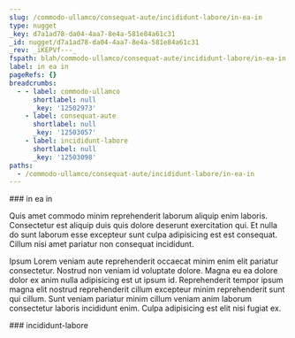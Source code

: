 ```yaml
---
slug: /commodo-ullamco/consequat-aute/incididunt-labore/in-ea-in
type: nugget
_key: d7a1ad78-da04-4aa7-8e4a-581e84a61c31
_id: nugget/d7a1ad78-da04-4aa7-8e4a-581e84a61c31
_rev: _iKEPVf---_
fspath: blah/commodo-ullamco/consequat-aute/incididunt-labore/in-ea-in.md
label: in ea in
pageRefs: {}
breadcrumbs:
  - - label: commodo-ullamco
      shortlabel: null
      _key: '12502973'
    - label: consequat-aute
      shortlabel: null
      _key: '12503057'
    - label: incididunt-labore
      shortlabel: null
      _key: '12503098'
paths:
  - /commodo-ullamco/consequat-aute/incididunt-labore/in-ea-in
---
```


<NuggetArea>
<Nugget slug="/commodo-ullamco/consequat-aute/incididunt-labore/in-ea-in" type="nugget" _key="d7a1ad78-da04-4aa7-8e4a-581e84a61c31" _id="nugget/d7a1ad78-da04-4aa7-8e4a-581e84a61c31" _rev="_iKEPVf---_" fspath="blah/commodo-ullamco/consequat-aute/incididunt-labore/in-ea-in.md" label="in ea in" paths="/commodo-ullamco/consequat-aute/incididunt-labore/in-ea-in">
<NuggetBody>
### in ea in

Quis amet commodo minim reprehenderit laborum aliquip enim laboris. Consectetur est aliquip duis quis dolore deserunt exercitation qui. Et nulla do sunt laborum esse excepteur sunt culpa adipisicing est est consequat. Cillum nisi amet pariatur non consequat incididunt.

Ipsum Lorem veniam aute reprehenderit occaecat minim enim elit pariatur consectetur. Nostrud non veniam id voluptate dolore. Magna eu ea dolore dolor ex anim nulla adipisicing est ut ipsum id. Reprehenderit tempor ipsum magna elit nostrud reprehenderit cillum excepteur minim reprehenderit sunt qui cillum. Sunt veniam pariatur minim cillum veniam anim laborum consectetur laboris incididunt enim. Culpa adipisicing est elit nisi fugiat ex.

</NuggetBody>
<Breadcrumbs>
<Crumbs>
<Crumb _key="12502973" label="commodo-ullamco" /><Crumb _key="12503057" label="consequat-aute" /><Crumb _key="12503098" label="incididunt-labore" />
</Crumbs>
</Breadcrumbs>
</Nugget>

<NuggetsInbound>
</NuggetsInbound>
<NuggetsOutbound>
</NuggetsOutbound>
</NuggetArea>
<PassagesInbound>
<Passage direction="inbound" type="passage" _key="12503098" _id="passage/12503098" _rev="_iKEPVe6--_" label="incididunt-labore" passage="incididunt-labore" fspath="blah/commodo-ullamco/consequat-aute/incididunt-labore" paths="/commodo-ullamco/consequat-aute/incididunt-labore" slug="/commodo-ullamco/consequat-aute/incididunt-labore">
<NuggetBody>
### incididunt-labore

</NuggetBody>
<Breadcrumbs>
<Crumbs>
<Crumb _key="12502973" label="commodo-ullamco" /><Crumb _key="12503057" label="consequat-aute" />
</Crumbs>
</Breadcrumbs>
</Passage>

</PassagesInbound>
<PassagesOutbound>
</PassagesOutbound>
